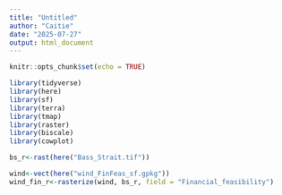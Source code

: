 ```yaml
---
title: "Untitled"
author: "Caitie"
date: "2025-07-27"
output: html_document
---
```


```r
knitr::opts_chunk$set(echo = TRUE)
```

```r
library(tidyverse)
library(here)
library(sf)
library(terra)
library(tmap)
library(raster)
library(biscale)
library(cowplot)
```

```r
bs_r<-rast(here("Bass_Strait.tif"))
```


```r
wind<-vect(here("wind_FinFeas_sf.gpkg"))
wind_fin_r<-rasterize(wind, bs_r, field = "Financial_feasibility")
```

